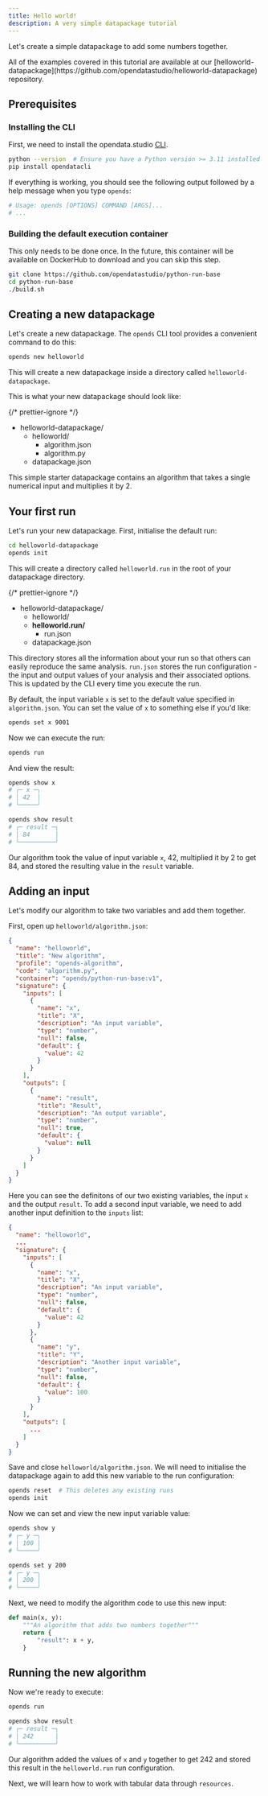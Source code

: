 ```yaml
---
title: Hello world!
description: A very simple datapackage tutorial
---
```



Let's create a simple datapackage to add some numbers together.

<Aside type="tip">
  All of the examples covered in this tutorial are available at our
  [helloworld-datapackage](https://github.com/opendatastudio/helloworld-datapackage)
  repository.
</Aside>

## Prerequisites

### Installing the CLI

First, we need to install the opendata.studio [CLI]().

```bash
python --version  # Ensure you have a Python version >= 3.11 installed
pip install opendatacli
```

If everything is working, you should see the following output followed by a help message when you type `opends`:

```bash
# Usage: opends [OPTIONS] COMMAND [ARGS]...
# ...
```

### Building the default execution container

This only needs to be done once. In the future, this container will be available on DockerHub to download and you can skip this step.

```bash
git clone https://github.com/opendatastudio/python-run-base
cd python-run-base
./build.sh
```

## Creating a new datapackage

Let's create a new datapackage. The `opends` CLI tool provides a convenient command to do this:

```bash
opends new helloworld
```

This will create a new datapackage inside a directory called `helloworld-datapackage`.

This is what your new datapackage should look like:

{/* prettier-ignore */}
<FileTree>
- helloworld-datapackage/
  - helloworld/
    - algorithm.json
    - algorithm.py
  - datapackage.json
</FileTree>

This simple starter datapackage contains an algorithm that takes a single numerical input and multiplies it by 2.

## Your first run

Let's run your new datapackage. First, initialise the default run:

```bash
cd helloworld-datapackage
opends init
```

This will create a directory called `helloworld.run` in the root of your datapackage directory.

{/* prettier-ignore */}
<FileTree>
- helloworld-datapackage/
  - helloworld/
  - **helloworld.run/**
    - run.json
  - datapackage.json
</FileTree>

This directory stores all the information about your run so that others can easily reproduce the same analysis. `run.json` stores the run configuration - the input and output values of your analysis and their associated options. This is updated by the CLI every time you execute the run.

By default, the input variable `x` is set to the default value specified in `algorithm.json`. You can set the value of `x` to something else if you'd like:

```bash
opends set x 9001
```

Now we can execute the run:

```bash
opends run
```

And view the result:

```bash
opends show x
# ╭─ x ─╮
# │ 42  │
# ╰─────╯

opends show result
# ╭─ result ─╮
# │ 84       │
# ╰──────────╯
```

Our algorithm took the value of input variable `x`, 42, multiplied it by 2 to get 84, and stored the resulting value in the `result` variable.

## Adding an input

Let's modify our algorithm to take two variables and add them together.

First, open up `helloworld/algorithm.json`:

```json title="helloworld/algorithm.json" ""name": "x"" ""name": "result""
{
  "name": "helloworld",
  "title": "New algorithm",
  "profile": "opends-algorithm",
  "code": "algorithm.py",
  "container": "opends/python-run-base:v1",
  "signature": {
    "inputs": [
      {
        "name": "x",
        "title": "X",
        "description": "An input variable",
        "type": "number",
        "null": false,
        "default": {
          "value": 42
        }
      }
    ],
    "outputs": [
      {
        "name": "result",
        "title": "Result",
        "description": "An output variable",
        "type": "number",
        "null": true,
        "default": {
          "value": null
        }
      }
    ]
  }
}
```

Here you can see the definitons of our two existing variables, the input `x` and the output `result`. To add a second input variable, we need to add another input definition to the `inputs` list:

```json title="helloworld/algorithm.json" ins={16-25}
{
  "name": "helloworld",
  ...
  "signature": {
    "inputs": [
      {
        "name": "x",
        "title": "X",
        "description": "An input variable",
        "type": "number",
        "null": false,
        "default": {
          "value": 42
        }
      },
      {
        "name": "y",
        "title": "Y",
        "description": "Another input variable",
        "type": "number",
        "null": false,
        "default": {
          "value": 100
        }
      }
    ],
    "outputs": [
      ...
    ]
  }
}
```

Save and close `helloworld/algorithm.json`. We will need to initialise the datapackage again to add this new variable to the run configuration:

```bash
opends reset  # This deletes any existing runs
opends init
```

Now we can set and view the new input variable value:

```bash
opends show y
# ╭─ y ─╮
# │ 100 │
# ╰─────╯

opends set y 200
# ╭─ y ─╮
# │ 200 │
# ╰─────╯
```

Next, we need to modify the algorithm code to use this new input:

```python title="helloworld/algorithm.py" ins=", y" ins="x + y"
def main(x, y):
    """An algorithm that adds two numbers together"""
    return {
        "result": x + y,
    }
```

## Running the new algorithm

Now we're ready to execute:

```bash
opends run

opends show result
# ╭─ result ─╮
# │ 242      │
# ╰──────────╯
```

Our algorithm added the values of `x` and `y` together to get 242 and stored this result in the `helloworld.run` run configuration.

Next, we will learn how to work with tabular data through `resources`.
